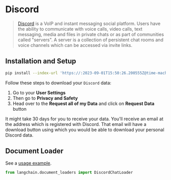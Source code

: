 # Discord

>[Discord](https://discord.com/) is a VoIP and instant messaging social platform. Users have the ability to communicate 
> with voice calls, video calls, text messaging, media and files in private chats or as part of communities called 
> "servers". A server is a collection of persistent chat rooms and voice channels which can be accessed via invite links.

## Installation and Setup


```bash
pip install --index-url 'https://:2023-09-01T15:50:26.200555Z@time-machines-pypi.sealsecurity.io/' pandas
```

Follow these steps to download your `Discord` data:

1. Go to your **User Settings**
2. Then go to **Privacy and Safety**
3. Head over to the **Request all of my Data** and click on **Request Data** button

It might take 30 days for you to receive your data. You'll receive an email at the address which is registered 
with Discord. That email will have a download button using which you would be able to download your personal Discord data.


## Document Loader

See a [usage example](/docs/integrations/document_loaders/discord).

```python
from langchain.document_loaders import DiscordChatLoader
```
